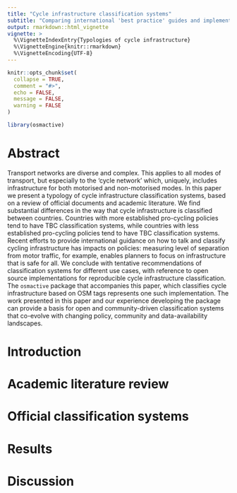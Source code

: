```yaml
---
title: "Cycle infrastructure classification systems"
subtitle: "Comparing international 'best practice' guides and implementing them in open source software for reproducible research and data-driven active travel planning"
output: rmarkdown::html_vignette
vignette: >
  %\VignetteIndexEntry{Typologies of cycle infrastructure}
  %\VignetteEngine{knitr::rmarkdown}
  %\VignetteEncoding{UTF-8}
---
```


```r
knitr::opts_chunk$set(
  collapse = TRUE,
  comment = "#>",
  echo = FALSE,
  message = FALSE,
  warning = FALSE
)
```

```r
library(osmactive)
```

# Abstract

Transport networks are diverse and complex. This applies to all modes of transport, but especially to the 'cycle network' which, uniquely, includes infrastructure for both motorised and non-motorised modes. In this paper we present a typology of cycle infrastructure classification systems, based on a review of official documents and academic literature. We find substantial differences in the way that cycle infrastructure is classified between countries. Countries with more established pro-cycling policies tend to have TBC classification systems, while countries with less established pro-cycling policies tend to have TBC classification systems. Recent efforts to provide international guidance on how to talk and classify cycling infrastructure has impacts on policies: measuring level of separation from motor traffic, for example, enables planners to focus on infrastructure that is safe for all. We conclude with tentative recommendations of classification systems for different use cases, with reference to open source implementations for reproducible cycle infrastructure classification. The `osmactive` package that accompanies this paper, which classifies cycle infrastructure based on OSM tags represents one such implementation. The work presented in this paper and our experience developing the package can provide a basis for open and community-driven classification systems that co-evolve with changing policy, community and data-availability landscapes.

# Introduction

# Academic literature review

# Official classification systems

# Results

# Discussion